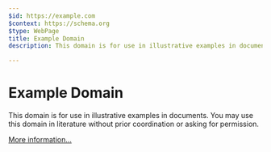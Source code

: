 ```yaml
---
$id: https://example.com
$context: https://schema.org
$type: WebPage
title: Example Domain
description: This domain is for use in illustrative examples in documents. You may use this

---
```


# Example Domain

This domain is for use in illustrative examples in documents. You may use this
domain in literature without prior coordination or asking for permission.

[More information...](https://www.iana.org/domains/example)